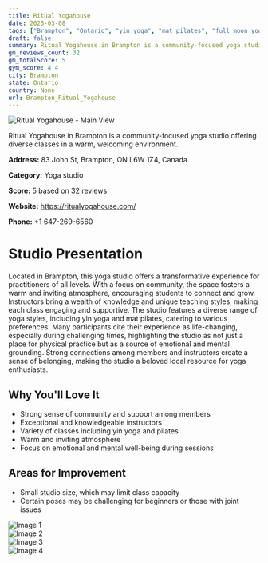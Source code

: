```yaml
---
title: Ritual Yogahouse
date: 2025-03-08
tags: ["Brampton", "Ontario", "yin yoga", "mat pilates", "full moon yoga", "community", "welcoming atmosphere", "Brampton"]  
draft: false
summary: Ritual Yogahouse in Brampton is a community-focused yoga studio offering diverse classes in a warm, welcoming environment.
gm_reviews_count: 32
gm_totalScore: 5
gym_score: 4.4
city: Brampton
state: Ontario
country: None
url: Brampton_Ritual_Yogahouse
---
```


<div className="aspect-[16/9] relative my-8">
  <img 
    src="https://lh5.googleusercontent.com/p/AF1QipO3_d7LA74pMQDcdDEy-Qm0bYBPN1hmIgzwqOZT=w1920-h1080-k-no"
    alt="Ritual Yogahouse - Main View"
    className="object-cover absolute inset-0 w-full h-full rounded-lg"
  />
</div>

Ritual Yogahouse in Brampton is a community-focused yoga studio offering diverse classes in a warm, welcoming environment.

**Address:** 83 John St, Brampton, ON L6W 1Z4, Canada

**Category:** Yoga studio

**Score:** 5 based on 32 reviews

**Website:** https://ritualyogahouse.com/

**Phone:** +1 647-269-6560

# Studio Presentation

Located in Brampton, this yoga studio offers a transformative experience for practitioners of all levels. With a focus on community, the space fosters a warm and inviting atmosphere, encouraging students to connect and grow. Instructors bring a wealth of knowledge and unique teaching styles, making each class engaging and supportive. The studio features a diverse range of yoga styles, including yin yoga and mat pilates, catering to various preferences. Many participants cite their experience as life-changing, especially during challenging times, highlighting the studio as not just a place for physical practice but as a source of emotional and mental grounding. Strong connections among members and instructors create a sense of belonging, making the studio a beloved local resource for yoga enthusiasts.

## Why You'll Love It

- Strong sense of community and support among members
- Exceptional and knowledgeable instructors
- Variety of classes including yin yoga and pilates
- Warm and inviting atmosphere
- Focus on emotional and mental well-being during sessions

## Areas for Improvement

- Small studio size, which may limit class capacity
- Certain poses may be challenging for beginners or those with joint issues

<div className="grid grid-cols-1 xl:grid-cols-2 gap-4 my-8">
<div className="aspect-[4/3] relative"><img src="https://lh5.googleusercontent.com/p/AF1QipNnIGm1PUigTdXh2D3XCF9s8eZKFCYOybravR9v=w1920-h1080-k-no" alt="Image 1" className="object-cover absolute inset-0 w-full h-full rounded-lg" /></div>
<div className="aspect-[4/3] relative"><img src="https://lh5.googleusercontent.com/p/AF1QipPmRX8CPMDRCwkI7vRWE5LM1k9RoebkzIkXwZPo=w1920-h1080-k-no" alt="Image 2" className="object-cover absolute inset-0 w-full h-full rounded-lg" /></div>
<div className="aspect-[4/3] relative"><img src="https://lh5.googleusercontent.com/p/AF1QipNbyreSxxt1xsDZBiP3-ezlvuuvL__0DliRx19W=w1920-h1080-k-no" alt="Image 3" className="object-cover absolute inset-0 w-full h-full rounded-lg" /></div>
<div className="aspect-[4/3] relative"><img src="https://lh5.googleusercontent.com/p/AF1QipNshIzdIxiBmY0OilRo7sm77ljgttElHg-58USK=w1920-h1080-k-no" alt="Image 4" className="object-cover absolute inset-0 w-full h-full rounded-lg" /></div>
</div>